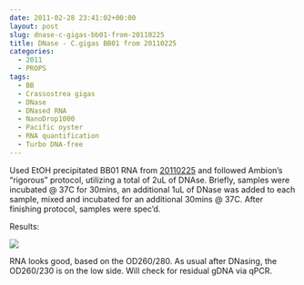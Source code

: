 ```yaml
---
date: 2011-02-28 23:41:02+00:00
layout: post
slug: dnase-c-gigas-bb01-from-20110225
title: DNase - C.gigas BB01 from 20110225
categories:
  - 2011
  - PROPS
tags:
  - BB
  - Crassostrea gigas
  - DNase
  - DNased RNA
  - NanoDrop1000
  - Pacific oyster
  - RNA quantification
  - Turbo DNA-free
---
```


Used EtOH precipitated BB01 RNA from [20110225](/Sam%27s+Working+Notebook+Jan+2011+-+March+2011#sjw20110225) and followed Ambion's "rigorous" protocol, utilizing a total of 2uL of DNAse. Briefly, samples were incubated @ 37C for 30mins, an additional 1uL of DNase was added to each sample, mixed and incubated for an additional 30mins @ 37C. After finishing protocol, samples were spec'd.

Results:

![](https://eagle.fish.washington.edu/Arabidopsis/RNA%20Spec%20Readings/20110228%20DNased%20RNA-01.JPG)

RNA looks good, based on the OD260/280. As usual after DNasing, the OD260/230 is on the low side. Will check for residual gDNA via qPCR.
